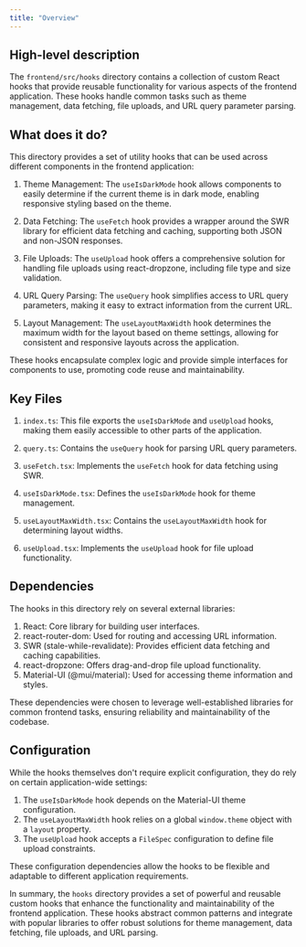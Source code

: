 ```yaml
---
title: "Overview"
---
```


## High-level description
The `frontend/src/hooks` directory contains a collection of custom React hooks that provide reusable functionality for various aspects of the frontend application. These hooks handle common tasks such as theme management, data fetching, file uploads, and URL query parameter parsing.

## What does it do?
This directory provides a set of utility hooks that can be used across different components in the frontend application:

1. Theme Management: The `useIsDarkMode` hook allows components to easily determine if the current theme is in dark mode, enabling responsive styling based on the theme.

2. Data Fetching: The `useFetch` hook provides a wrapper around the SWR library for efficient data fetching and caching, supporting both JSON and non-JSON responses.

3. File Uploads: The `useUpload` hook offers a comprehensive solution for handling file uploads using react-dropzone, including file type and size validation.

4. URL Query Parsing: The `useQuery` hook simplifies access to URL query parameters, making it easy to extract information from the current URL.

5. Layout Management: The `useLayoutMaxWidth` hook determines the maximum width for the layout based on theme settings, allowing for consistent and responsive layouts across the application.

These hooks encapsulate complex logic and provide simple interfaces for components to use, promoting code reuse and maintainability.

## Key Files

1. `index.ts`: This file exports the `useIsDarkMode` and `useUpload` hooks, making them easily accessible to other parts of the application.

2. `query.ts`: Contains the `useQuery` hook for parsing URL query parameters.

3. `useFetch.tsx`: Implements the `useFetch` hook for data fetching using SWR.

4. `useIsDarkMode.tsx`: Defines the `useIsDarkMode` hook for theme management.

5. `useLayoutMaxWidth.tsx`: Contains the `useLayoutMaxWidth` hook for determining layout widths.

6. `useUpload.tsx`: Implements the `useUpload` hook for file upload functionality.

## Dependencies
The hooks in this directory rely on several external libraries:

1. React: Core library for building user interfaces.
2. react-router-dom: Used for routing and accessing URL information.
3. SWR (stale-while-revalidate): Provides efficient data fetching and caching capabilities.
4. react-dropzone: Offers drag-and-drop file upload functionality.
5. Material-UI (@mui/material): Used for accessing theme information and styles.

These dependencies were chosen to leverage well-established libraries for common frontend tasks, ensuring reliability and maintainability of the codebase.

## Configuration
While the hooks themselves don't require explicit configuration, they do rely on certain application-wide settings:

1. The `useIsDarkMode` hook depends on the Material-UI theme configuration.
2. The `useLayoutMaxWidth` hook relies on a global `window.theme` object with a `layout` property.
3. The `useUpload` hook accepts a `FileSpec` configuration to define file upload constraints.

These configuration dependencies allow the hooks to be flexible and adaptable to different application requirements.

In summary, the `hooks` directory provides a set of powerful and reusable custom hooks that enhance the functionality and maintainability of the frontend application. These hooks abstract common patterns and integrate with popular libraries to offer robust solutions for theme management, data fetching, file uploads, and URL parsing.